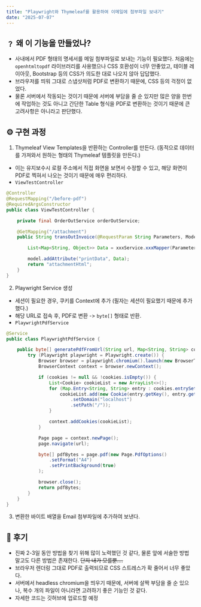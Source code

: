 ```yaml
---
title: "Playwright와 Thymeleaf를 활용하여 이메일에 첨부파일 보내기"
date: "2025-07-07"
---
```


## ﹖ 왜 이 기능을 만들었나?
- 사내에서 PDF 형태의 명세서를 메일 첨부파일로 보내는 기능이 필요했다. 처음에는 `openhtmltopdf` 라이브러리를 사용했으나 CSS 호환성이 너무 안좋았고, 테이블 레이아웃, Bootstrap 등의 CSS가 의도한 대로 나오지 않아 답답했다.
- 브라우저를 띄워 그대로 스냅샷처럼 PDF로 변환하기 때문에, CSS 등의 걱정이 없었다.
- 물론 서버에서 작동되는 것이기 때문에 서버에 부담을 줄 순 있지만 많은 양을 한번에 작업하는 것도 아니고 간단한 Table 형식을 PDF로 변환하는 것이기 때문에 큰 고려사항은 아니라고 판단했다.

## ⚙️ 구현 과정
1. Thymeleaf View Templates을 반환하는 Controller를 만든다. (동적으로 데이터를 가져와서 원하는 형태의 Thymeleaf 템플릿을 만든다.)
- 이는 유지보수시 로컬 주소에서 직접 화면을 보면서 수정할 수 있고, 해당 화면이 PDF로 찍혀서 나오는 것이기 때문에 매우 편리하다.
- `ViewTestController`
```java
@Controller
@RequestMapping("/before-pdf")
@RequiredArgsConstructor
public class ViewTestController {

	private final OrderOutService orderOutService;

	@GetMapping("/attachment")
	public String transOutInvoice(@RequestParam String Parameters, Model model) {

		List<Map<String, Object>> Data = xxxService.xxxMapper(Parameters)

		model.addAttribute("printData", Data);
		return "attachmentHtml";
	}
}
```
2. Playwright Service 생성
- 세션이 필요한 경우, 쿠키를 Context에 추가 (필자는 세션이 필요했기 때문에 추가했다.)
- 해당 URL로 접속 후, PDF로 변환 -> `byte[]` 형태로 반환.
- `PlaywrightPdfService`
```java
@Service
public class PlaywrightPdfService {

	public byte[] generatePdfFromUrl(String url, Map<String, String> cookies) throws Exception {
		try (Playwright playwright = Playwright.create()) {
			Browser browser = playwright.chromium().launch(new BrowserType.LaunchOptions().setHeadless(true));
			BrowserContext context = browser.newContext();

			if (cookies != null && !cookies.isEmpty()) {
				List<Cookie> cookieList = new ArrayList<>();
				for (Map.Entry<String, String> entry : cookies.entrySet()) {
					cookieList.add(new Cookie(entry.getKey(), entry.getValue())
						.setDomain("localhost")
						.setPath("/"));
				}

				context.addCookies(cookieList);
			}

			Page page = context.newPage();
			page.navigate(url);

			byte[] pdfBytes = page.pdf(new Page.PdfOptions()
				.setFormat("A4")
				.setPrintBackground(true)
			);

			browser.close();
			return pdfBytes;
		}
	}
}
```
3. 변환한 바이트 배열을 Email 첨부파일에 추가하여 보낸다.

## 🙌 후기
- 진짜 2-3일 동안 방법을 찾기 위해 많이 노력했던 것 같다, 물론 앞에 서술한 방법 말고도 다른 방법은 존재한다. <del>단지 내가 모를뿐....</del>
- 브라우저 렌더링 그대로 PDF로 출력되므로 CSS 스트레스가 확 줄어서 너무 좋았다.
- 서버에서 headless chromium을 띄우기 때문에, 서버에 살짝 부담을 줄 순 있으나, 복수 개의 파일이 아니라면 고려하기 좋은 기능인 것 같다.
- 자세한 코드는 깃허브에 업로드할 예정